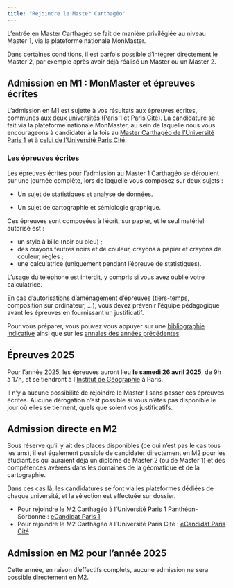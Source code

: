 ```yaml
---
title: "Rejoindre le Master Carthagéo"
---
```


::: callout
L'entrée en Master Carthagéo se fait de manière privilégiée au niveau Master 1, via la plateforme nationale MonMaster.
:::

Dans certaines conditions, il est parfois possible d'intégrer directement le Master 2, par exemple après avoir déjà réalisé un Master ou un Master 2.

## Admission en M1 : MonMaster et épreuves écrites

L'admission en M1 est sujette à vos résultats aux épreuves écrites, communes aux deux universités (Paris 1 et Paris Cité).
La candidature se fait via la plateforme nationale MonMaster, au sein de laquelle nous vous encourageons à candidater à la fois au [Master Carthagéo de l'Université Paris 1](https://monmaster.gouv.fr/formation/0751717J/1604344XCAWK/detail) et à [celui de l'Université Paris Cité](https://monmaster.gouv.fr/formation/0755976N/1105262VJYFL/detail).

### Les épreuves écrites

Les épreuves écrites pour l'admission au Master 1 Carthagéo se déroulent sur une journée complète, lors de laquelle vous composez sur deux sujets :

- Un sujet de statistiques et analyse de données.

- Un sujet de cartographie et sémiologie graphique.

Ces épreuves sont composées à l'écrit, sur papier, et le seul matériel autorisé est : 

- un stylo à bille (noir ou bleu) ;
- des crayons feutres noirs et de couleur, crayons à papier et crayons de couleur, règles ; 
- une calculatrice (uniquement pendant l'épreuve de statistiques).

L'usage du téléphone est interdit, y compris si vous avez oublié votre calculatrice.

En cas d'autorisations d'aménagement d'épreuves (tiers-temps, composition sur ordinateur, ...), vous devez prévenir l'équipe pédagogique avant les épreuves en fournissant un justificatif.


Pour vous préparer, vous pouvez vous appuyer sur une <a class="badge text-bg-secondary" href="ressources/Test_Carthageo_Bibliographie_Unifiee_2025.pdf" download="Test_Carthageo_Bibliographie_Unifiee_2025.pdf" target="_blank">bibliographie indicative</a> ainsi que sur les <a class="badge text-bg-secondary" href="ressources/Test_Carthageo_Annales.zip" download="Test_Carthageo_Annales.zip">annales des années précédentes</a>.

::: {#admission2025-M1 .callout-important}
## Épreuves 2025
Pour l'année 2025, les épreuves auront lieu **le samedi 26 avril 2025**, de 9h à 17h, et se tiendront à l'[Institut de Géographie](https://fr.wikipedia.org/wiki/Institut_de_g%C3%A9ographie_(Paris)) à Paris.
:::

Il n'y a aucune possibilité de rejoindre le Master 1 sans passer ces épreuves écrites.
Aucune dérogation n'est possible si vous n'êtes pas disponible le jour où elles se tiennent, quels que soient vos justificatifs.


## Admission directe en M2

Sous réserve qu'il y ait des places disponibles (ce qui n'est pas le cas tous les ans), il est également possible de candidater directement en M2 pour les étudiant.es qui auraient déjà un diplôme de Master 2 (ou de Master 1) et des compétences avérées dans les domaines de la géomatique et de la cartographie.

Dans ces cas là, les candidatures se font via les plateformes dédiées de chaque université, et la sélection est effectuée sur dossier.

- Pour rejoindre le M2 Carthagéo à l'Université Paris 1 Panthéon-Sorbonne : [eCandidat Paris 1](https://ecandidat.univ-paris1.fr/ecandidat/#!accueilView)
- Pour rejoindre le M2 Carthagéo à l'Université Paris Cité : [eCandidat Paris Cité](https://ecandidat.app.u-paris.fr/sh1/#!accueilView)



::: {#admission2025-M2 .callout-important}
## Admission en M2 pour l'année 2025

Cette année, en raison d'effectifs complets, aucune admission ne sera possible directement en M2.
:::
